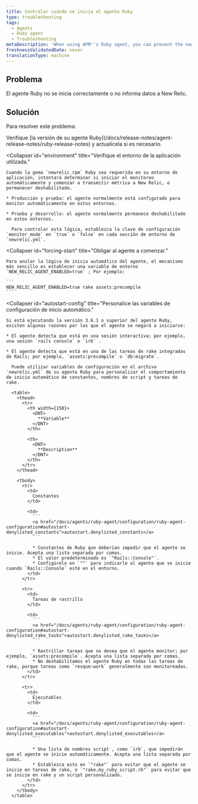```yaml
---
title: Controlar cuándo se inicia el agente Ruby
type: troubleshooting
tags:
  - Agents
  - Ruby agent
  - Troubleshooting
metaDescription: 'When using APM''s Ruby agent, you can prevent the newrelic_rpm gem from starting, or force it to start if it is not reporting data.'
freshnessValidatedDate: never
translationType: machine
---
```


## Problema

El agente Ruby no se inicia correctamente o no informa datos a New Relic.

## Solución

Para resolver este problema:

<CollapserGroup>
  <Collapser
    id="version-3-6-1-or-later"
    title="Verifique la versión de su agente Ruby."
  >
    Verifique [la versión de su agente Ruby](/docs/release-notes/agent-release-notes/ruby-release-notes) y actualícela si es necesario.
  </Collapser>

  <Collapser
    id="environment"
    title="Verifique el entorno de la aplicación utilizada."
  >
    Cuando la gema `newrelic_rpm` Ruby sea requerida en su entorno de aplicación, intentará determinar si iniciar el monitoreo automáticamente y comenzar a transmitir métrica a New Relic, o permanecer deshabilitado.

    * Producción y prueba: el agente normalmente está configurado para monitor automáticamente en estos entornos.

    * Prueba y desarrollo: el agente normalmente permanece deshabilitado en estos entornos.

      Para controlar esta lógica, establezca la clave de configuración `monitor_mode` en `true` o `false` en cada sección de entorno de `newrelic.yml`.
  </Collapser>

  <Collapser
    id="forcing-start"
    title="Obligar al agente a comenzar."
  >
    Para anular la lógica de inicio automático del agente, el mecanismo más sencillo es establecer una variable de entorno `NEW_RELIC_AGENT_ENABLED=true` ; Por ejemplo:

    ```
    NEW_RELIC_AGENT_ENABLED=true rake assets:precompile
    ```
  </Collapser>

  <Collapser
    id="autostart-config"
    title="Personalice las variables de configuración de inicio automático."
  >
    Si está ejecutando la versión 3.6.1 o superior del agente Ruby, existen algunas razones por las que el agente se negará a iniciarse:

    * El agente detecta que está en una sesión interactiva; por ejemplo, una sesión `rails console` o `irb` .

    * El agente detecta que está en una de las tareas de rake integradas de Rails; por ejemplo, `assets:precompile` o `db:migrate`.

      Puede utilizar variables de configuración en el archivo `newrelic.yml` de su agente Ruby para personalizar el comportamiento de inicio automático de constantes, nombres de script y tareas de rake.

      <table>
        <thead>
          <tr>
            <th width={150}>
              <DNT>
                **Variable**
              </DNT>
            </th>

            <th>
              <DNT>
                **Description**
              </DNT>
            </th>
          </tr>
        </thead>

        <tbody>
          <tr>
            <td>
              Constantes
            </td>

            <td>
              ```
              <a href="/docs/agents/ruby-agent/configuration/ruby-agent-configuration#autostart-denylisted_constants">autostart.denylisted_constants</a>
              ```

              * Constantes de Ruby que deberían impedir que el agente se inicie. Acepta una lista separada por comas.
              * El valor predeterminado es `"Rails::Console"`.
              * Configúrelo en `""` para indicarle al agente que se inicie cuando `Rails::Console` esté en el entorno.
            </td>
          </tr>

          <tr>
            <td>
              Tareas de rastrillo
            </td>

            <td>
              ```
              <a href="/docs/agents/ruby-agent/configuration/ruby-agent-configuration#autostart-denylisted_rake_tasks">autostart.denylisted_rake_tasks</a>
              ```

              * Rastrillar tareas que no desea que el agente monitor; por ejemplo, `assets:precompile`. Acepta una lista separada por comas.
              * No deshabilitamos el agente Ruby en todas las tareas de rake, porque tareas como `resque:work` generalmente son monitoreadas.
            </td>
          </tr>

          <tr>
            <td>
              Ejecutables
            </td>

            <td>
              ```
              <a href="/docs/agents/ruby-agent/configuration/ruby-agent-configuration#autostart-denylisted_executables">autostart.denylisted_executables</a>
              ```

              * Una lista de nombres script , como `irb`, que impedirán que el agente se inicie automáticamente. Acepta una lista separada por comas.
              * Establezca esto en `"rake"` para evitar que el agente se inicie en tareas de rake, o `"rake,my_ruby_script.rb"` para evitar que se inicie en rake y un script personalizado.
            </td>
          </tr>
        </tbody>
      </table>
  </Collapser>
</CollapserGroup>
